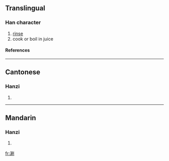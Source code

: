 ==Translingual==
===Han character===
{{Han char|rn=85|rad=水|as=08|sn=11|four=3210<sub>0</sub>|canj=水尸月弓 (ESBN)}}
# [[rinse]]
# cook or boil in juice
====References====
{{Han ref|kx=0627.360|dkj=17580|dj=1029.230|hdz=31664.060|uh=6DAE|ud=28078|bh=B252|bd=45650}}

----
==Cantonese==
===Hanzi===
{{yue-hanzi|jyut=|y=saan3}}
# {{defn|Cantonese}}

----
==Mandarin==
===Hanzi===
{{cmn-hanzi|pin=[[shuàn]] ([[shuan4]])|wg=shuan<sup>4</sup>}}
# {{defn|Mandarin}}

[[fr:涮]]